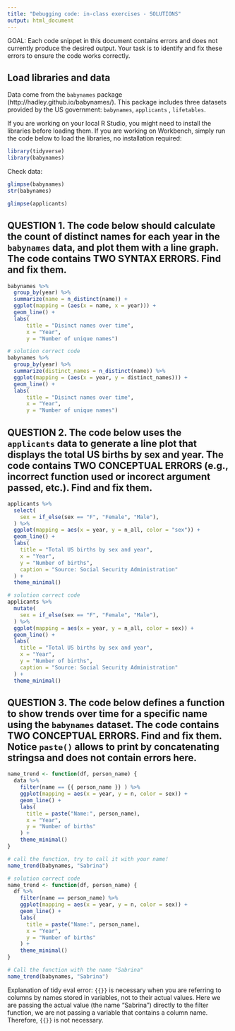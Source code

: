 ```yaml
---
title: "Debugging code: in-class exercises - SOLUTIONS"
output: html_document
---
```


GOAL: Each code snippet in this document contains errors and does not currently produce the desired output. Your task is to identify and fix these errors to ensure the code works correctly.


## Load libraries and data

Data come from the `babynames` package (http://hadley.github.io/babynames/). This package includes three datasets provided by the US government: `babynames`,  `applicants` ,  `lifetables`.

If you are working on your local R Studio, you might need to install the libraries before loading them. If you are working on Workbench, simply run the code below to load the libraries, no installation required:
```r
library(tidyverse)
library(babynames)
```

Check data:
```r
glimpse(babynames)
str(babynames)
```

```r
glimpse(applicants)
```


## QUESTION 1. The code below should calculate the count of distinct names for each year in the `babynames` data, and plot them with a line graph. The code contains TWO SYNTAX ERRORS. Find and fix them.

```r
babynames %>%
  group_by(year) %>%
  summarize(name = n_distinct(name)) +
  ggplot(mapping = (aes(x = name, x = year))) +
  geom_line() + 
  labs(
      title = "Disinct names over time",
      x = "Year",
      y = "Number of unique names")
```

```r
# solution correct code
babynames %>%
  group_by(year) %>%
  summarize(distinct_names = n_distinct(name)) %>%
  ggplot(mapping = (aes(x = year, y = distinct_names))) + 
  geom_line() + 
  labs(
      title = "Disinct names over time",
      x = "Year",
      y = "Number of unique names")
```


## QUESTION 2. The code below uses the  `applicants` data to generate a line plot that displays the total US births by sex and year. The code contains TWO CONCEPTUAL ERRORS (e.g., incorrect function used or incorect argument passed, etc.). Find and fix them.

```r
applicants %>%
  select(
    sex = if_else(sex == "F", "Female", "Male"),
  ) %>%
  ggplot(mapping = aes(x = year, y = n_all, color = "sex")) + 
  geom_line() +
  labs(
    title = "Total US births by sex and year",
    x = "Year",
    y = "Number of births",
    caption = "Source: Social Security Administration"
  ) +
  theme_minimal()
```

```r
# solution correct code
applicants %>%
  mutate(
    sex = if_else(sex == "F", "Female", "Male"),
  ) %>%
  ggplot(mapping = aes(x = year, y = n_all, color = sex)) +
  geom_line() +
  labs(
    title = "Total US births by sex and year",
    x = "Year",
    y = "Number of births",
    caption = "Source: Social Security Administration"
  ) +
  theme_minimal()
```



## QUESTION 3. The code below defines a function to show trends over time for a specific name using the `babynames` dataset. The code contains TWO CONCEPTUAL ERRORS. Find and fix them. Notice `paste()` allows to print by concatenating stringsa and does not contain errors here.

```r
name_trend <- function(df, person_name) {
  data %>% 
    filter(name == {{ person_name }} ) %>%  
    ggplot(mapping = aes(x = year, y = n, color = sex)) + 
    geom_line() +
    labs(
      title = paste("Name:", person_name),
      x = "Year",
      y = "Number of births"
    ) +
    theme_minimal()
}

# call the function, try to call it with your name!
name_trend(babynames, "Sabrina")
```

```r
# solution correct code
name_trend <- function(df, person_name) {
  df %>%
    filter(name == person_name) %>%
    ggplot(mapping = aes(x = year, y = n, color = sex)) +
    geom_line() +
    labs(
      title = paste("Name:", person_name),
      x = "Year",
      y = "Number of births"
    ) +
    theme_minimal()
}

# Call the function with the name "Sabrina"
name_trend(babynames, "Sabrina")
```

Explanation of tidy eval error:
` {{}}` is necessary when you are referring to columns by names stored in variables, not to their actual values. Here we are passing the actual value (the name "Sabrina") directly to the filter function, we are not passing a variable that contains a column name. Therefore, ` {{}}` is not necessary.

